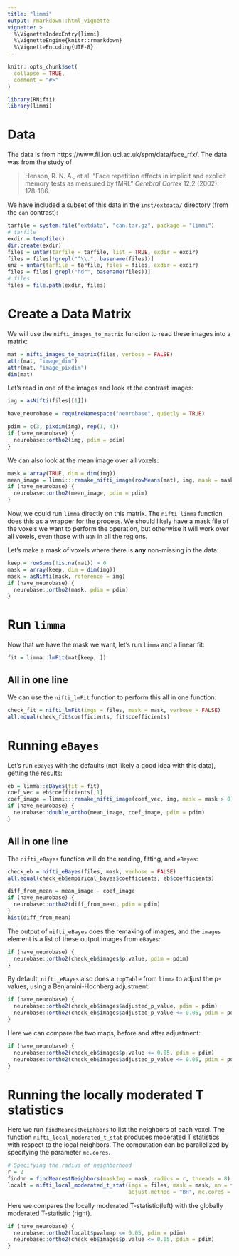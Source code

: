 ---
title: "limmi"
output: rmarkdown::html_vignette
vignette: >
  %\VignetteIndexEntry{limmi}
  %\VignetteEngine{knitr::rmarkdown}
  %\VignetteEncoding{UTF-8}
---

```{r, include = FALSE}
knitr::opts_chunk$set(
  collapse = TRUE,
  comment = "#>"
)
```

```{r setup}
library(RNifti)
library(limmi)
```

# Data

The data is from https://www.fil.ion.ucl.ac.uk/spm/data/face_rfx/.  The data was from
the study of

> Henson, R. N. A., et al. "Face repetition effects in implicit and explicit memory tests as measured by fMRI." *Cerebral Cortex* 12.2 (2002): 178-186.

We have included a subset of this data in the `inst/extdata/` directory (from the `can` contrast):

```{r}
tarfile = system.file("extdata", "can.tar.gz", package = "limmi")
# tarfile
exdir = tempfile()
dir.create(exdir)
files = untar(tarfile = tarfile, list = TRUE, exdir = exdir)
files = files[!grepl("^\\.", basename(files))]
unz = untar(tarfile = tarfile, files = files, exdir = exdir)
files = files[ grepl("hdr", basename(files))]
# files
files = file.path(exdir, files)
```

# Create a Data Matrix

We will use the `nifti_images_to_matrix` function to read these images into a matrix:

```{r}
mat = nifti_images_to_matrix(files, verbose = FALSE)
attr(mat, "image_dim")
attr(mat, "image_pixdim")
dim(mat)
```

Let's read in one of the images and look at the contrast images:
```{r}
img = asNifti(files[[1]])
```

```{r}
have_neurobase = requireNamespace("neurobase", quietly = TRUE)
```

```{r}
pdim = c(3, pixdim(img), rep(1, 4))
if (have_neurobase) {
  neurobase::ortho2(img, pdim = pdim)
}
```

We can also look at the mean image over all voxels:
```{r}
mask = array(TRUE, dim = dim(img))
mean_image = limmi:::remake_nifti_image(rowMeans(mat), img, mask = mask >0)
if (have_neurobase) {
  neurobase::ortho2(mean_image, pdim = pdim)
}
```

Now, we could run `limma` directly on this matrix.  The `nifti_limma` function does this as a wrapper for the process.  We should likely have a mask file of the voxels we want to perform the operation, but otherwise it will work over all voxels, even those with `NaN` in all the regions. 

Let's make a mask of voxels where there is **any** non-missing in the data:

```{r}
keep = rowSums(!is.na(mat)) > 0
mask = array(keep, dim = dim(img))
mask = asNifti(mask, reference = img)
if (have_neurobase) {
  neurobase::ortho2(mask, pdim = pdim)
}
```

# Run `limma`

Now that we have the mask we want, let's run `limma` and a linear fit:
```{r}
fit = limma::lmFit(mat[keep, ])
```

## All in one line

We can use the `nifti_lmFit` function to perform this all in one function:
```{r}
check_fit = nifti_lmFit(imgs = files, mask = mask, verbose = FALSE)
all.equal(check_fit$coefficients, fit$coefficients)
```

# Running `eBayes`

Let's run `eBayes` with the defaults (not likely a good idea with this data), getting the results:
```{r}
eb = limma::eBayes(fit = fit)
coef_vec = eb$coefficients[,1]
coef_image = limmi:::remake_nifti_image(coef_vec, img, mask = mask > 0)
if (have_neurobase) {
  neurobase::double_ortho(mean_image, coef_image, pdim = pdim)
}
```


## All in one line
The `nifti_eBayes` function will do the reading, fitting, and `eBayes`:

```{r}
check_eb = nifti_eBayes(files, mask, verbose = FALSE)
all.equal(check_eb$empirical_bayes$coefficients, eb$coefficients)
```

```{r}
diff_from_mean = mean_image - coef_image
if (have_neurobase) {
  neurobase::ortho2(diff_from_mean, pdim = pdim)
}
hist(diff_from_mean)
```

The output of `nifti_eBayes` does the remaking of images, and the `images` element is a list of these output images from `eBayes`:

```{r}
if (have_neurobase) {
  neurobase::ortho2(check_eb$images$p.value, pdim = pdim)
}
```

By default, `nifti_eBayes` also does a `topTable` from `limma` to adjust the p-values, using a Benjamini-Hochberg adjustment:

```{r}
if (have_neurobase) {
  neurobase::ortho2(check_eb$images$adjusted_p_value, pdim = pdim)
  neurobase::ortho2(check_eb$images$adjusted_p_value <= 0.05, pdim = pdim)
}
```

Here we can compare the two maps, before and after adjustment:

```{r}
if (have_neurobase) {
  neurobase::ortho2(check_eb$images$p.value <= 0.05, pdim = pdim)
  neurobase::ortho2(check_eb$images$adjusted_p_value <= 0.05, pdim = pdim)
}
```


# Running the locally moderated T statistics

Here we run `findNearestNeighbors` to list the neighbors of each voxel.
The function `nifti_local_moderated_t_stat` produces moderated T statistics with respect to the local neighbors. The computation can be parallelized by specifying the parameter `mc.cores`.
```{r}
# Specifying the radius of neighborhood
r = 2
findnn = findNearestNeighbors(maskImg = mask, radius = r, threads = 8)
localt = nifti_local_moderated_t_stat(imgs = files, mask = mask, nn = findnn, radius = r,
                                      adjust.method = "BH", mc.cores = 1)
```

Here we compares the locally moderated T-statistic(left) with the globally moderated T-statistic (right).
```{r}
if (have_neurobase) {
  neurobase::ortho2(localt$pvalmap <= 0.05, pdim = pdim)
  neurobase::ortho2(check_eb$images$p.value <= 0.05, pdim = pdim)
}
```

